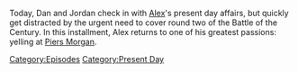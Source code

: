 {{DEFAULTSORT:
    #_EPISODE_0767:January 12, 2023
}}{{Episode
    | title           = January 12, 2023
    | caption         = Listen to this episode on [https://knowledgefight.libsyn.com/767-january-12-2023 Libsyn] [https://open.spotify.com/episode/01oVwLOWazAhttYOwZ2tAr Spotify], Read the [[Transcript/767: January 12, 2023|Unofficial Transcript]]
    | episodeNumber   = 767
    | length          = 02:02:23
    | airDate         = January 16, 2023
    | coverageDate    = January 12, 2023
    | episodeType     = [[:Category:Present Day|Present Day]]
    | appearance      = [[Piers Morgan]], [[Marjorie Taylor Greene]]
    | previousEpisode = [[766: December 16, 2003]]
    | nextEpisode     = [[768: Formulaic Objections Part 14]]
}}

{{Stub}}

Today, Dan and Jordan check in with [[Alex Jones|Alex]]'s present day affairs, but quickly get distracted by the urgent need to cover round two of the Battle of the Century.  In this installment, Alex returns to one of his greatest passions: yelling at [[Piers Morgan]].

[[Category:Episodes]]
[[Category:Present Day]]
